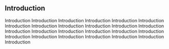 ## Introduction

Introduction Introduction Introduction Introduction Introduction Introduction Introduction Introduction Introduction Introduction Introduction Introduction Introduction Introduction Introduction Introduction Introduction Introduction Introduction Introduction Introduction Introduction Introduction Introduction Introduction
